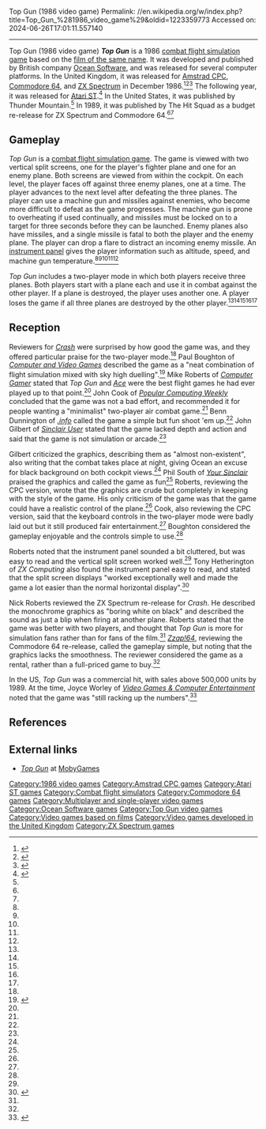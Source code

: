 Top Gun (1986 video game)
Permalink: //en.wikipedia.org/w/index.php?title=Top_Gun_%281986_video_game%29&oldid=1223359773
Accessed on: 2024-06-26T17:01:11.557140



------
Top Gun (1986 video game)
{{for|the NES game|Top Gun (1987 video game)}}
{{Infobox video game
| collapsible = 
| state = 
| italic title = 
| title = Top Gun
| image = Top Gun computer game cover.jpg
| alt = 
| caption = 
| developer = [[Ocean Software]]
| publisher = Ocean Software<br>Thunder Mountain (U.S.)
| series = ''[[List of Top Gun video games|Top Gun]]''
| engine = 
| platforms = [[Amstrad CPC]], [[Atari ST]], [[Commodore 64]], [[ZX Spectrum]]
| released = 1986–87
| genre = [[Combat flight simulation game|Combat flight simulation]]
| modes = [[Single-player video game|Single-player]], [[multiplayer]]
}}
'''''Top Gun''''' is a 1986 [[combat flight simulation game]] based on the [[Top Gun|film of the same name]]. It was developed and published by British company [[Ocean Software]], and was released for several computer platforms. In the United Kingdom, it was released for [[Amstrad CPC]], [[Commodore 64]], and [[ZX Spectrum]] in December 1986.<ref>{{cite magazine |date=18 December 1986 |title=New Releases |magazine=Popular Computing Weekly |location=United Kingdom |pages=90, 93}}</ref><ref>{{cite magazine|date=December 1986|title=Front Lines|url=https://archive.org/details/your-sinclair-12/page/n5/mode/2up|magazine=Your Sinclair|location=United Kingdom|issue=12|page=4|quote=New from Ocean – the Spectrum version of Top Gun.}}</ref><ref>{{cite magazine |date=February 1987 |title=Ocean versucht sich ein weiteres Mal an der "Versoftung" eines Filmes (nach Highlander) |magazine=[[Aktueller Software Markt]] |location=Germany |language=de |page=52}}</ref> The following year, it was released for [[Atari ST]].<ref>{{cite magazine |date=April 1987 |title=Games Update |magazine=[[Atari ST User]] |location=United Kingdom |page=6}}</ref> In the United States, it was published by Thunder Mountain.<ref name=Info/> In 1989, it was published by The Hit Squad as a budget re-release for ZX Spectrum and Commodore 64.<ref name=Crash/><ref name=Zap/>

==Gameplay==
''Top Gun'' is a [[combat flight simulation game]]. The game is viewed with two vertical split screens, one for the player's fighter plane and one for an enemy plane. Both screens are viewed from within the cockpit. On each level, the player faces off against three enemy planes, one at a time. The player advances to the next level after defeating the three planes. The player can use a machine gun and missiles against enemies, who become more difficult to defeat as the game progresses. The machine gun is prone to overheating if used continually, and missiles must be locked on to a target for three seconds before they can be launched. Enemy planes also have missiles, and a single missile is fatal to both the player and the enemy plane. The player can drop a flare to distract an incoming enemy missile. An [[Flight instruments|instrument panel]] gives the player information such as altitude, speed, and machine gun temperature.<ref name=Crash/><ref name=SU/><ref name=PCW/><ref name=CG/><ref name=ZXC/>

''Top Gun'' includes a two-player mode in which both players receive three planes. Both players start with a plane each and use it in combat against the other player. If a plane is destroyed, the player uses another one. A player loses the game if all three planes are destroyed by the other player.<ref name=Crash/><ref name=SU/><ref name=PCW/><ref name=CG/><ref name=ZXC/>

==Reception==
{{Video game reviews
| title = 
| subtitle = 
<!--Formatting-->
| state = <!--plain/collapsible-->
| align = <!--left/right/none/inherit-->
<!-- Reviewers -->
| CRASH = 90% (ZX Spectrum)<ref name=Crash>{{cite magazine |last1=Stone |first1=Ben |last2=Mike |first2=Dunn |last3=Sumner |first3=Paul |date=February 1987 |title=Top Gun |magazine=Crash |location=United Kingdom |pages=14, 20–21}}</ref><br>
53% (ZX Spectrum re-release)<ref name=Crash2>{{cite magazine |last=Roberts |first=Nick |date=November 1989 |title=Budget |magazine=Crash |location=United Kingdom |page=48}}</ref>
| SUser = {{Rating|3|5}} (ZX Spectrum)<ref name=SU>{{cite magazine |last=Gilbert |first=John |date=February 1987 |title=Top Gun |magazine=Sinclair User |location=United Kingdom |pages=4, 25}}</ref>
| YSinclair = 8/10 (ZX Spectrum)<ref name=YS>{{cite magazine |last=South |first=Phil |date=March 1987 |title=Top Gun |magazine=Your Sinclair |location=United Kingdom |pages=21, 70}}</ref>
| Z64 = 61% (C64 re-release)<ref name=Zap>{{cite magazine |date=December 1989 |title=Top Gun |magazine=Zzap!64 |location=United Kingdom |page=35}}</ref>
<!-- Custom aggregators limit is set to 10 -->
| agg1 = 
| agg1Score = 
| agg2 = 
| agg2Score = 
<!-- Custom Reviewers limit is set to 10-->
| rev1 = ''[[Computer Gamer]]''
| rev1Score = 90% (Amstrad CPC)<ref name=CG>{{cite magazine |last=Roberts |first=Mike |date=February 1987 |title=Top Gun |magazine=Computer Gamer |location=United Kingdom |page=15}}</ref>
| rev2 = ''Datormagazin''
| rev2Score = 3.5/5 (C64)<ref>{{cite magazine |last=Andersson |first=Kalle |date=June 1987 |title=Top Gun |magazine=Datormagazin |location=Sweden |page=9}}</ref>
| rev3 = ''Génération 4''
| rev3Score = 15% (Atari ST)<ref>{{cite magazine |last=Lavoisard |first=Stephane |date=March 1988 |title=Top Gun |magazine=Génération 4 |location=France |language=fr |pages=3, 55}}</ref>
| rev4 = ''Happy Computer''
| rev4Score = 61/100 (Amstrad CPC)<ref>{{cite magazine |date=March 1987 |title=Top Gun |magazine=Happy Computer |location=Germany |language=de |page=84}}</ref>
| rev5 = ''[[.info (magazine)|.info]]''
| rev5Score = 3/5 (C64)<ref name=Info>{{cite magazine |last=Dunnington |first=Benn |date=November 1987 |title=Top Gun |magazine=.info |location=United States |pages=4, 20–21}}</ref>
| rev6 = ''[[Popular Computing Weekly]]''
| rev6Score = 3/5 (Amstrad CPC)<ref name=PCW>{{cite magazine |last=Cook |first=John |date=18 December 1986 |title=Going Top Gun from the film |magazine=Popular Computing Weekly |location=United Kingdom |page=26}}</ref>
<!-- Awards No limit -->
| award1Pub = Crash
| award1 = Smash!<ref>Game review, Crash issue 37, February 1987, page 20</ref>
}}
Reviewers for ''[[Crash (magazine)|Crash]]'' were surprised by how good the game was, and they offered particular praise for the two-player mode.<ref name=Crash/> Paul Boughton of ''[[Computer and Video Games]]'' described the game as a "neat combination of flight simulation mixed with sky high duelling".<ref name=CVG>{{cite magazine |last=Boughton |first=Paul |date=February 1987 |title=Top Gun |magazine=Computer and Video Games |location=United Kingdom |pages=14, 18–19}}</ref> Mike Roberts of ''[[Computer Gamer]]'' stated that ''Top Gun'' and ''[[Ace (video game)|Ace]]'' were the best flight games he had ever played up to that point.<ref name=CG/> John Cook of ''[[Popular Computing Weekly]]'' concluded that the game was not a bad effort, and recommended it for people wanting a "minimalist" two-player air combat game.<ref name=PCW/> Benn Dunnington of ''[[.info (magazine)|.info]]'' called the game a simple but fun shoot 'em up.<ref name=Info/> John Gilbert of ''[[Sinclair User]]'' stated that the game lacked depth and action and said that the game is not simulation or arcade.<ref name=SU/>

Gilbert criticized the graphics, describing them as "almost non-existent", also writing that the combat takes place at night, giving Ocean an excuse for black background on both cockpit views.<ref name=SU/> Phil South of ''[[Your Sinclair]]'' praised the graphics and called the game as fun<ref name=YS/> Roberts, reviewing the CPC version, wrote that the graphics are crude but completely in keeping with the style of the game. His only criticism of the game was that the game could have a realistic control of the plane.<ref name=CG/> Cook, also reviewing the CPC version, said that the keyboard controls in the two-player mode were badly laid out but it still produced fair entertainment.<ref name=PCW/> Boughton considered the gameplay enjoyable and the controls simple to use.<ref name=CVG/>

Roberts noted that the instrument panel sounded a bit cluttered, but was easy to read and the vertical split screen worked well.<ref name=CG/> Tony Hetherington of ''ZX Computing'' also found the instrument panel easy to read, and stated that the split screen displays "worked exceptionally well and made the game a lot easier than the normal horizontal display".<ref name=ZXC>{{cite magazine |last=Hetherington |first=Tony |date=April 1987 |title=Top Gun |magazine=ZX Computing |location=United Kingdom |page=53}}</ref>

Nick Roberts reviewed the ZX Spectrum re-release for ''Crash''. He described the monochrome graphics as "boring white on black" and described the sound as just a blip when firing at another plane. Roberts stated that the game was better with two players, and thought that ''Top Gun'' is more for simulation fans rather than for fans of the film.<ref name=Crash2/> ''[[Zzap!64]]'', reviewing the Commodore 64 re-release, called the gameplay simple, but noting that the graphics lacks the smoothness. The reviewer considered the game as a rental, rather than a full-priced game to buy.<ref name=Zap/>

In the US, ''Top Gun'' was a commercial hit, with sales above 500,000 units by 1989. At the time, Joyce Worley of ''[[Video Games & Computer Entertainment]]'' noted that the game was "still racking up the numbers".<ref name='vgce_dec89'>{{cite magazine |title=Mega Hits – The Best of the Best|author=Joyce Worley|magazine=Video Games & Computer Entertainment|issue=11|publisher=LFP Inc|date=December 1989|page=131|url=https://archive.org/details/video-games-computer-entertainment-issue-11-december-1989/page/n133/mode/2up|access-date=4 November 2022|quote="Thunder Mountain has another big winner in the sales sweepstakes. Over a half-million copies of Top Gun have been sold, and the simple-to-use combat flight simulator is still racking up the numbers."}}</ref>

==References==
{{reflist}}

==External links==
* [https://www.mobygames.com/game/top-gun ''Top Gun''] at [[MobyGames]]

{{Top Gun}}

[[Category:1986 video games]]
[[Category:Amstrad CPC games]]
[[Category:Atari ST games]]
[[Category:Combat flight simulators]]
[[Category:Commodore 64 games]]
[[Category:Multiplayer and single-player video games]]
[[Category:Ocean Software games]]
[[Category:Top Gun video games]]
[[Category:Video games based on films]]
[[Category:Video games developed in the United Kingdom]]
[[Category:ZX Spectrum games]]